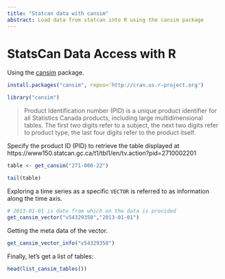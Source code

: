 ```yaml
---
title: "Statcan data with cansim"
abstract: Load data from statcan into R using the cansim package
---
```


# StatsCan Data Access with R

Using the [cansim](https://mountainmath.github.io/cansim/index.html) package.


```r
install.packages("cansim", repos='http://cran.us.r-project.org')
```

```r
library("cansim")
```

> Product Identification number (PID) is a unique product identifier for all Statistics Canada products, including large multidimensional tables. The first two digits refer to a subject, the next two digits refer to product type, the last four digits refer to the product itself.


Specify the product ID (PID) to retrieve the table displayed at https://www150.statcan.gc.ca/t1/tbl1/en/tv.action?pid=2710002201

```r
table <- get_cansim("271-000-22")
```

```r
tail(table)
```

Exploring a time series as a specific `VECTOR` is referred to as information along the time axis.

```r
# 2013-01-01 is date from which on the data is provided
get_cansim_vector("v54329358","2013-01-01")
```

Getting the meta data of the vector.

```r
get_cansim_vector_info("v54329358")
```

Finally, let's get a list of tables:

```r
head(list_cansim_tables())
```


